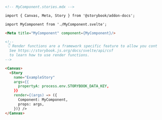 ```md
<!-- MyComponent.stories.mdx -->

import { Canvas, Meta, Story } from '@storybook/addon-docs';

import MyComponent from './MyComponent.svelte';

<Meta title="MyComponent" component={MyComponent}/>

<!--
 👇 Render functions are a framework specific feature to allow you control on how the component renders.
  See https://storybook.js.org/docs/svelte/api/csf
  to learn how to use render functions.
-->

<Canvas>
  <Story
    name="ExampleStory"
    args={{
      propertyA: process.env.STORYBOOK_DATA_KEY,
    }}
    render={(args) => ({
      Component: MyComponent,
      props: args,
    })} />
</Canvas>
```